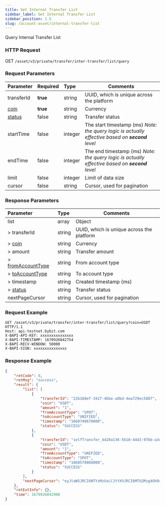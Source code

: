 ```yaml
---
title: Get Internal Transfer List
sidebar_label: Get Internal Transfer List
sidebar_position: 1.5
slug: /account-asset/internal-transfer-list
---
```


Query Internal Transfer List

### HTTP Request
GET `/asset/v3/private/transfer/inter-transfer/list/query`

### Request Parameters
| Parameter | Required | Type | Comments|
|:----- |:-------|:-----|------ |
|transferId |<b>true</b> |string |UUID, which is unique across the platform |
|[coin](enum#coin)|<b>true</b>|string |Currency |
|[status](enum#transferstatus) |false |string |Transfer status|
|startTime |false |integer |The start timestamp (ms) _Note: the query logic is actually effective based on **second** level_ |
|endTime |false |integer |The end timestamp (ms) _Note: the query logic is actually effective based on **second** level_  |
|limit |false |integer |Limit of data size |
|cursor |false |string |Cursor, used for pagination|

### Response Parameters
| Parameter | Type | Comments|
|:----- |:-----|----- |
|list |array |Object |
|> transferId |string |UUID, which is unique across the platform |
|> [coin](enum#coin)|string |Currency |
|> amount |string |Transfer amount |
|> [fromAccountType](enum#accounttype)|string |From account type |
|> [toAccountType](enum#accounttype) |string |To account type |
|> timestamp |string |Created timestamp (ms)|
|> [status](enum#transferstatus)|string |Transfer status|
|nextPageCursor |string |Cursor, used for pagination|

### Request Example

```http
GET /asset/v3/private/transfer/inter-transfer/list/query?coin=USDT HTTP/1.1
Host: api-testnet.bybit.com
X-BAPI-API-KEY: xxxxxxxxxxxxxxx
X-BAPI-TIMESTAMP: 1670926842754
X-BAPI-RECV-WINDOW: 50000
X-BAPI-SIGN: xxxxxxxxxxxxxxx
```

### Response Example

```json
{
    "retCode": 0,
    "retMsg": "success",
    "result": {
        "list": [
            {
                "transferId": "22b168ef-1917-4bbe-a8bd-4ea729ec5887",
                "coin": "USDT",
                "amount": "1",
                "fromAccountType": "SPOT",
                "toAccountType": "UNIFIED",
                "timestamp": "1668749670000",
                "status": "SUCCESS"
            },
            {
                "transferId": "selfTransfer_4420a136-5610-44d3-97bb-a3d0551869a9",
                "coin": "USDT",
                "amount": "1",
                "fromAccountType": "UNIFIED",
                "toAccountType": "SPOT",
                "timestamp": "1668570868000",
                "status": "SUCCESS"
            }
        ],
        "nextPageCursor": "eyJtaW5JRCI6NTYxMzUxLCJtYXhJRCI6MTU2Mzg4OX0="
    },
    "retExtInfo": {},
    "time": 1670926842908
}
```